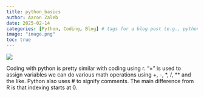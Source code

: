 ```yaml
---
title: python_basics
author: Aaron Zaleb
date: 2025-02-14
categories: [Python, Coding, Blog] # tags for a blog post (e.g., python)
image: "image.png"
toc: true
---
```


![](image.png)

Coding with python is pretty similar with coding using r. "=" is used to assign variables we can do various math operations using +, -, \*, /, \*\* and the like. Python also uses \# to signify comments. The main difference from R is that indexing starts at 0.
